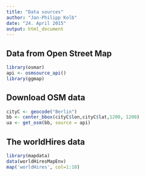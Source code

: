 ```yaml
---
title: "Data sources"
author: "Jan-Philipp Kolb"
date: "24. April 2015"
output: html_document
---
```


## Data from Open Street Map

```r
library(osmar)
api <- osmsource_api()
library(ggmap)
```

## Download OSM data 

```r
cityC <- geocode("Berlin")
bb <- center_bbox(cityC$lon,cityC$lat,1200, 1200)
ua <- get_osm(bb, source = api)
```


## The worldHires data

```r
library(mapdata)
data(worldHiresMapEnv)
map('worldHires', col=1:10)
```


